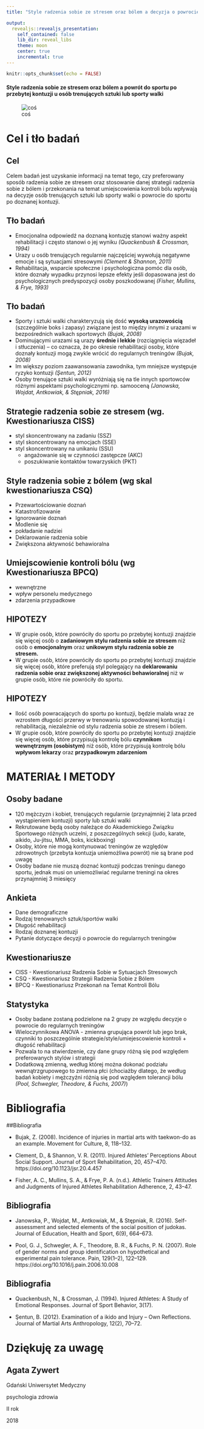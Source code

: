 ---
title: "Style radzenia sobie ze stresem oraz bólem a decyzja o powrocie do sportu po przebytej kontuzji u osób trenujących sztuki lub sporty walki"

output:
  revealjs::revealjs_presentation:
    self_contained: false
    lib_dir: reveal_libs
    theme: moon
    center: true
    incremental: true
---

```{r setup, include=FALSE}
knitr::opts_chunk$set(echo = FALSE)
```

#### Style radzenia sobie ze stresem oraz bólem a powrót do sportu po przebytej kontuzji u osób trenujących sztuki lub sporty walki


 ![coś](doprezki.jpg)

# Cel i tło badań

## Cel

Celem badań jest uzyskanie informacji na temat tego, czy preferowany sposób radzenia sobie ze stresem oraz stosowanie danej strategii radzenia sobie z bólem i przekonania na temat umiejscowienia kontroli bólu wpływają na decyzje osób trenujących sztuki lub sporty walki o powrocie do sportu po doznanej kontuzji.

## Tło badań

*	Emocjonalna odpowiedź na doznaną kontuzję stanowi ważny aspekt rehabilitacji i często stanowi o jej wyniku _(Quackenbush & Crossman, 1994)_
* Urazy u osób trenujących regularnie najczęściej wywołują negatywne emocje i są sytuacjami stresowymi _(Clement & Shannon, 2011)_
*	Rehabilitacja, wsparcie społeczne i psychologiczna pomóc dla osób, które doznały wypadku przynosi lepsze efekty jeśli dopasowana jest do psychologicznych predyspozycji osoby poszkodowanej _(Fisher, Mullins, & Frye, 1993)_


## Tło badań

*	Sporty i sztuki walki charakteryzują się dość **wysoką urazowością** (szczególnie boks i zapasy) związane jest to między innymi z urazami w bezpośrednich walkach sportowych _(Bujak, 2008)_
*	Dominującymi urazami są urazy **średnie i lekkie** (rozciągnięcia więzadeł i stłuczenia) – co oznacza, że po okresie rehabilitacji osoby, które doznały kontuzji mogą zwykle wrócić do regularnych treningów _(Bujak, 2008)_
* Im większy poziom zaawansowania zawodnika, tym mniejsze występuje ryzyko kontuzji _(Şentun, 2012)_
*	Osoby trenujące sztuki walki wyróżniają się na tle innych sportowców różnymi aspektami psychologicznymi np. samooceną _(Janowska, Wojdat, Antkowiak, & Stępniak, 2016)_

 
## Strategie radzenia sobie ze stresem (wg. Kwestionariusza CISS)

*  styl skoncentrowany na zadaniu (SSZ)
*  styl skoncentrowany na emocjach (SSE)
*  styl skoncentrowany na unikaniu (SSU)
    +  angażowanie się w czynności zastępcze (AKC) 
    +  poszukiwanie kontaktów towarzyskich (PKT)

## Style radzenia sobie z bólem (wg skal kwestionariusza CSQ)

* Przewartościowanie doznań
* Katastrofizowanie
* Ignorowanie doznań
* Modlenie się
* pokładanie nadziei
* Deklarowanie radzenia sobie
* Zwiększona aktywność behawioralna


## Umiejscowienie kontroli bólu (wg Kwestionariusza BPCQ)

* wewnętrzne
* wpływ personelu medycznego
* zdarzenia przypadkowe



## HIPOTEZY

* W grupie osób, które powróciły do sportu po przebytej kontuzji znajdzie się więcej osób o **zadaniowym stylu radzenia sobie ze stresem** niż osób o **emocjonalnym** oraz **unikowym stylu radzenia sobie ze stresem.**
* W grupie osób, które powróciły do sportu po przebytej kontuzji znajdzie się więcej osób, które preferują styl polegający na **deklarowaniu radzenia sobie oraz zwiększonej aktywności behawioralnej** niż w grupie osób, które nie powróciły do sportu.

## HIPOTEZY

* Ilość osób powracających do sportu po kontuzji, będzie malała wraz ze wzrostem długości przerwy w trenowaniu spowodowanej kontuzją i rehabilitacją, niezależnie od stylu radzenia sobie ze stresem i bólem.
* W grupie osób, które powróciły do sportu po przebytej kontuzji znajdzie się więcej osób, które przypisują kontrolę bólu **czynnikom wewnętrznym (osobistym)** niż osób, które przypisują kontrolę bólu **wpływom lekarzy** oraz **przypadkowym zdarzeniom**


# MATERIAŁ I METODY

## Osoby badane

* 120 mężczyzn i kobiet, trenujących regularnie (przynajmniej 2 lata przed wystąpieniem kontuzji) sporty lub sztuki walki
* Rekrutowane będą osoby należące do Akademickiego Związku Sportowego różnych uczelni, z poszczególnych sekcji (judo, karate, aikido, Ju-jitsu, MMA, boks, kickboxing)
* Osoby, które nie mogą kontynuować treningów ze względów zdrowotnych (przebyta kontuzja uniemożliwa powrót) nie są brane pod uwagę
* Osoby badane nie muszą doznać kontuzji podczas treningu danego sportu, jednak musi on uniemożliwiać regularne treningi na okres przynajmniej 3 miesięcy 

## Ankieta 

* Dane demograficzne
* Rodzaj trenowanych sztuk/sportów walki
* Długość rehabilitacji
* Rodzaj doznanej kontuzji
* Pytanie dotyczące decyzji o powrocie do regularnych treningów

## Kwestionariusze

* CISS - Kwestionariusz Radzenia Sobie w Sytuacjach Stresowych
* CSQ - Kwestionariusz Strategii Radzenia Sobie z Bólem
* BPCQ - Kwestionariusz Przekonań na Temat Kontroli Bólu


## Statystyka

* Osoby badane zostaną podzielone na 2 grupy ze względu decyzje o powrocie do regularnych treningów
* Wieloczynnikowa ANOVA - zmienna grupująca powrót lub jego brak, czynniki to poszczególnie strategie/style/umiejescowienie kontroli + długość rehabilitacji
* Pozwala to na stwierdzenie, czy dane grupy różną się pod względem preferowanych stylów i strategii
* Dodatkową zmienną, według której można dokonać podziału wewnątrzgrupowego to zmienna płci (chociażby dlatego, że według badań kobiety i mężczyźni różnią się pod względem tolerancji bólu _(Pool, Schwegler, Theodore, & Fuchs, 2007)_)

# Bibliografia

##Bibliografia

* Bujak, Z. (2008). Incidence of injuries in martial arts with taekwon-do as an example. Movement for Culture, 8, 118–132. 

* Clement, D., & Shannon, V. R. (2011). Injured Athletes’ Perceptions About Social Support. Journal of Sport Rehabilitation, 20, 457–470. https://doi.org/10.1123/jsr.20.4.457

* Fisher, A. C., Mullins, S. A., & Frye, P. A. (n.d.). Athletic Trainers Attitudes and Judgments of Injured Athletes Rehabilitation Adherence, 2, 43–47.

## Bibliografia

* Janowska, P., Wojdat, M., Antkowiak, M., & Stępniak, R. (2016). Self-assessment and selected elements of the social position of judokas. Journal of Education, Health and Sport, 6(9), 664–673.

* Pool, G. J., Schwegler, A. F., Theodore, B. R., & Fuchs, P. N. (2007). Role of gender norms and group identification on hypothetical and experimental pain tolerance. Pain, 129(1–2), 122–129. https://doi.org/10.1016/j.pain.2006.10.008

## Bibliografia

* Quackenbush, N., & Crossman, J. (1994). Injured Athletes: A Study of Emotional Responses. Journal of Sport Behavior, 3(17).

* Şentun, B. (2012). Examination of a ikido and Injury – Own Reflections. Journal of Martial Arts Anthropology, 12(2), 70–72.


# Dziękuję za uwagę

## Agata Zywert 
Gdański Uniwersytet Medyczny

psychologia zdrowia 

II rok

2018

